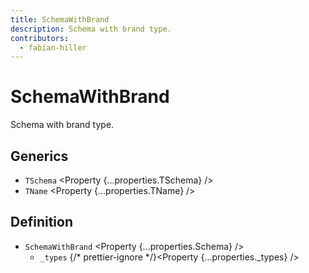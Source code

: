 ```yaml
---
title: SchemaWithBrand
description: Schema with brand type.
contributors:
  - fabian-hiller
---
```



# SchemaWithBrand

Schema with brand type.

## Generics

- `TSchema` <Property {...properties.TSchema} />
- `TName` <Property {...properties.TName} />

## Definition

- `SchemaWithBrand` <Property {...properties.Schema} />
  - `_types` {/* prettier-ignore */}<Property {...properties._types} />
